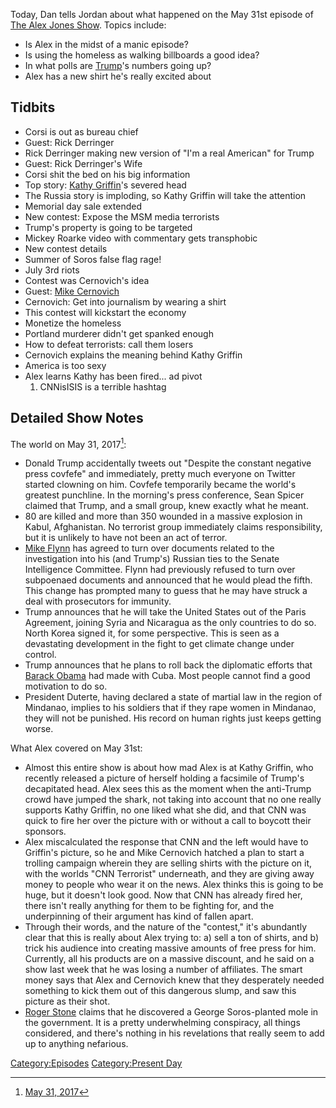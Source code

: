 {{DEFAULTSORT:
    #_EPISODE_0048:May 31, 2017
}}{{Episode
    | title           = May 31, 2017
    | caption         = Listen to this episode on [https://knowledgefight.libsyn.com/knowledge-fight-may-31-2017 Libsyn] [https://open.spotify.com/episode/0N5jsaoaqGU33GpNiOPFCJ Spotify], Read the [[Transcript/48: May 31, 2017|Unofficial Transcript]]
    | episodeNumber   = 48
    | length          = 01:48:38
    | airDate         = June 1, 2017
    | coverageDate    = May 31, 2017
    | episodeType     = [[:Category:Present Day|Present Day]]
    | appearance      = [[Jerome Corsi]], [[Rick Derringer]], [[Rick Derringer's Wife]], [[Kathy Griffin]], [[George Soros]], [[Mike Cernovich]]
    | beverage        = Sangria Seniorial
    | oocDrop         = I'm doing it because I'm not a wimp
    | previousEpisode = [[47: June 19-July 5, 2015]]
    | nextEpisode     = [[49: July 6-13. 2015]]
}}

{{Stub}}

Today, Dan tells Jordan about what happened on the May 31st episode of [[The Alex Jones Show]]. Topics include:

*Is Alex in the midst of a manic episode?
*Is using the homeless as walking billboards a good idea?
*In what polls are [[Donald Trump|Trump]]'s numbers going up?
*Alex has a new shirt he's really excited about

==Tidbits==

*Corsi is out as bureau chief
*Guest: Rick Derringer
*Rick Derringer making new version of "I'm a real American" for Trump
*Guest: Rick Derringer's Wife
*Corsi shit the bed on his big information
*Top story: [[Kathy Griffin]]'s severed head
*The Russia story is imploding, so Kathy Griffin will take the attention
*Memorial day sale extended
*New contest: Expose the MSM media terrorists
*Trump's property is going to be targeted
*Mickey Roarke video with commentary gets transphobic
*New contest details
*Summer of Soros false flag rage!
*July 3rd riots
*Contest was Cernovich's idea
*Guest: [[Mike Cernovich]]
*Cernovich: Get into journalism by wearing a shirt
*This contest will kickstart the economy
*Monetize the homeless
*Portland murderer didn't get spanked enough
*How to defeat terrorists: call them losers
*Cernovich explains the meaning behind Kathy Griffin
*America is too sexy
*Alex learns Kathy has been fired... ad pivot
*#CNNisISIS is a terrible hashtag

==Detailed Show Notes==

The world on May 31, 2017<ref>[https://knowledgefight.com/the-past/2017/5/31/may-31-2017 May 31, 2017]</ref>:

*Donald Trump accidentally tweets out "Despite the constant negative press covfefe" and immediately, pretty much everyone on Twitter started clowning on him. Covfefe temporarily became the world's greatest punchline. In the morning's press conference, Sean Spicer claimed that Trump, and a small group, knew exactly what he meant.
*80 are killed and more than 350 wounded in a massive explosion in Kabul, Afghanistan. No terrorist group immediately claims responsibility, but it is unlikely to have not been an act of terror.
*[[Mike Flynn]] has agreed to turn over documents related to the investigation into his (and Trump's) Russian ties to the Senate Intelligence Committee. Flynn had previously refused to turn over subpoenaed documents and announced that he would plead the fifth. This change has prompted many to guess that he may have struck a deal with prosecutors for immunity.
*Trump announces that he will take the United States out of the Paris Agreement, joining Syria and Nicaragua as the only countries to do so. North Korea signed it, for some perspective. This is seen as a devastating development in the fight to get climate change under control.
*Trump announces that he plans to roll back the diplomatic efforts that [[Barack Obama]] had made with Cuba. Most people cannot find a good motivation to do so.
*President Duterte, having declared a state of martial law in the region of Mindanao, implies to his soldiers that if they rape women in Mindanao, they will not be punished. His record on human rights just keeps getting worse.

What Alex covered on May 31st:

*Almost this entire show is about how mad Alex is at Kathy Griffin, who recently released a picture of herself holding a facsimile of Trump's decapitated head. Alex sees this as the moment when the anti-Trump crowd have jumped the shark, not taking into account that no one really supports Kathy Griffin, no one liked what she did, and that CNN was quick to fire her over the picture with or without a call to boycott their sponsors.
*Alex miscalculated the response that CNN and the left would have to Griffin's picture, so he and Mike Cernovich hatched a plan to start a trolling campaign wherein they are selling shirts with the picture on it, with the worlds "CNN Terrorist" underneath, and they are giving away money to people who wear it on the news. Alex thinks this is going to be huge, but it doesn't look good. Now that CNN has already fired her, there isn't really anything for them to be fighting for, and the underpinning of their argument has kind of fallen apart.
*Through their words, and the nature of the "contest," it's abundantly clear that this is really about Alex trying to: a) sell a ton of shirts, and b) trick his audience into creating massive amounts of free press for him. Currently, all his products are on a massive discount, and he said on a show last week that he was losing a number of affiliates. The smart money says that Alex and Cernovich knew that they desperately needed something to kick them out of this dangerous slump, and saw this picture as their shot.
*[[Roger Stone]] claims that he discovered a George Soros-planted mole in the government. It is a pretty underwhelming conspiracy, all things considered, and there's nothing in his revelations that really seem to add up to anything nefarious.

[[Category:Episodes]]
[[Category:Present Day]]
